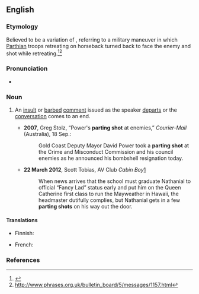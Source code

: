 ==English==
{{wikipedia|Parthian shot}}

===Etymology===
Believed to be a variation of {{m|en|Parthian shot}}, referring to a military maneuver in which [[Parthian]] troops retreating on horseback turned back to face the enemy and shot while retreating.<ref>{{R:Online Etymology Dictionary|Parthian}}</ref><ref>http://www.phrases.org.uk/bulletin_board/5/messages/1157.html</ref>

===Pronunciation===
* {{audio|en|En-au-parting shot.ogg|Audio (AU)}}

===Noun===
{{en-noun}}

# {{lb|en|idiomatic}} An [[insult]] or [[barbed]] [[comment]] issued as the speaker [[depart]]s or the [[conversation]] comes to an end.
#* '''2007''', Greg Stolz, “Power's '''parting shot''' at enemies,” ''Courier-Mail'' (Australia), 18 Sep.:
#*: Gold Coast Deputy Mayor David Power took a '''parting shot''' at the Crime and Misconduct Commission and his council enemies as he announced his bombshell resignation today.
#* '''22 March 2012''', Scott Tobias, AV Club ''Cabin Boy''[http://www.avclub.com/articles/cabin-boy,71269/]
#*: When news arrives that the school must graduate Nathanial to official “Fancy Lad” status early and put him on the Queen Catherine first class to run the Mayweather in Hawaii, the headmaster dutifully complies, but Nathanial gets in a few '''parting shots''' on his way out the door.

====Translations====
{{trans-top}}
* Finnish: {{t-needed|fi}}
{{trans-mid}}
* French: {{t+|fr|flèche du Parthe|f}}
{{trans-bottom}}

===References===
<references/>